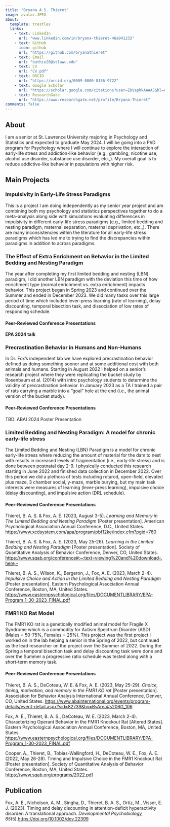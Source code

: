 ```yaml
---
title: "Bryana A.S. Thieret"
image: avatar.JPEG
about:
  template: trestles
  links:
    - text: LinkedIn
      url: "www.linkedin.com/in/bryana-thieret-46a941232"
    - text: GitHub
      icon: github
      url: "https://github.com/bryanathieret"
    - text: Email
      url: "bathie20@stlawu.edu"
    - text: CV
      url: "CV.pdf"
    - text: ORCID
      url: "https://orcid.org/0009-0000-8156-9722"
    - text: Google Scholar
      url: "https://scholar.google.com/citations?user=ZDVaphkAAAAJ&hl=en"
    - text: ResearchGate
      url: "https://www.researchgate.net/profile/Bryana-Thieret"
comments: false
---
```


## About

I am a senior at St. Lawrence University majoring in Psychology and Statistics and expected to graduate May 2024. I will be going into a PhD program for Psychology where I will continue to explore the interaction of early-life stress and addiction-like behavior (e.g., gambling, nicotine use, alcohol use disorder, substance use disorder, etc.,). My overall goal is to reduce addictive-like behavior in populations with higher risk. 

<p></p>

## Main Projects
### Impulsivity in Early-Life Stress Paradigms  

This is a project I am doing independently as my senior year project and am combining both my psychology and statistics perspectives together to do a meta-analysis along side with simulations evaluating differences in impulsivity in different early-life stress paradigms (e.g., limited bedding and nesting paradigm, maternal separation, maternal deprivation, etc.,). There are many inconsistencies within the literature for all early-life stress paradigms which has led me to trying to find the discrepancies within paradigms in addition to across paradigms.  


### The Effect of Extra Enrichment on Behavior in the Limited Bedding and Nesting Paradigm  

The year after completing my first limited bedding and nesting (LBN) paradigm, I did another LBN paradigm with the deviation this time of how enrichment type (normal enrichment vs. extra enrichment) impacts behavior. This project began in Spring 2023 and continued over the Summer and ended in December 2023. We did many tasks over this large period of time which included lever-press learning (rate of learning), delay discounting, temporal bisection task, and dissociation of low rates of responding schedule.  

#### Peer-Reviewed Conference Presentations  

**EPA 2024 talk**


### Precrastination Behavior in Humans and Non-Humans  
In Dr. Fox's independent lab we have explored precrastination behavior defined as doing something sooner and at some additional cost with both animals and humans. Starting in August 2022 I helped on a senior's research project where they were replicating the bucket study by Rosenbaum et al. (2014) with intro psychology students to determine the validity of precrastination behavior. In January 2023 as a TA I trained a pair of rats carrying a marble into a "goal" hole at the end (i.e., the animal version of the bucket study).  

#### Peer-Reviewed Conference Presentations  

TBD: ABAI 2024 Poster Presentation  

### Limited Bedding and Nesting Paradigm: A model for chronic early-life stress

The Limited Bedding and Nesting (LBN) Paradigm is a model for chronic early-life stress where reducing the amount of material for the dam to nest with results in increased levels of fragmentation (i.e., early-life stress) and is done between postnatal day 2-9. I physically conducted this research starting in June 2022 and finished data collection in December 2022. Over this period we did a plethora of tests including rotarod, open-field, elevated plus maze, 3 chamber social, y-maze, marble burying, but my main task interests were measures of learning (lever-press learning), impulsive choice (delay discounting), and impulsive action (DRL schedule).  

#### Peer-Reviewed Conference Presentations 

Thieret, B. A. S. & Fox, A. E. (2023, August 3-5). *Learning and Memory in The Limited Bedding and Nesting Paradigm* [Poster presentation]. American Psychological Association Annual Conference, D.C., United States. [https://www.xcdsystem.com/apa/program/pbf12ke/index.cfm?pgid=760](https://www.xcdsystem.com/apa/program/pbf12ke/index.cfm?pgid=760){target="_blank"}  


Thieret, B. A. S. & Fox, A. E. (2023, May 25-26). *Learning in the Limited Bedding and Nesting Paradigm* [Poster presentation]. Society of Quantitative Analysis of Behavior Conference, Denver, CO, United States. [https://www.sqab.org/conference#:~:text=viewing%20and%20download-,here,-](https://www.sqab.org/conference#:~:text=viewing%20and%20download-,here,-)  

Thieret, B. A. S., Wilson, K., Bergeron, J., Fox, A. E. (2023, March 2-4). *Impulsive Choice and Action in the Limited Bedding and Nesting Paradigm* [Poster presentation]. Eastern Psychological Association Annual Conference, Boston, MA, United States. [https://www.easternpsychological.org/files/DOCUMENTLIBRARY/EPA-Program_1-30-2023_FINAL.pdf](https://www.easternpsychological.org/files/DOCUMENTLIBRARY/EPA-Program_1-30-2023_FINAL.pdf)  


### FMR1 KO Rat Model  

The FMR1 KO rat is a genetically modified animal model for Fragile X Syndrome which is a commodity for Autism Spectrum Disorder (ASD) (Males = 50-75%, Females = 25%). This project was the first project I worked on in the lab helping a senior in the Spring of 2022, but continued as the lead researcher on the project over the Summer of 2022. During the Spring a temporal bisection task and delay discounting task were done and over the Summer a progressive ratio schedule was tested along with a short-term memory task.  

#### Peer-Reviewed Conference Presentations  

Thieret, B. A. S.,  DeCoteau, W. E. & Fox, A. E. (2023, May 25-29). *Choice, timing, motivation, and memory in the FMR1 KO rat* [Poster presentation]. Association for Behavior Analysis International Annual Conference, Denver, CO, United States. [https://www.abainternational.org/events/program-details/event-detail.aspx?sid=82739&by=ByArea#s206G_106](https://www.abainternational.org/events/program-details/event-detail.aspx?sid=82739&by=ByArea#s206G_106){target="_blank"}  

Fox, A. E., Thieret, B. A. S., DeCoteau, W. E. (2023, March 2-4). Characterizing Operant Behavior in the FMR1 Knockout Rat [Altered States]. Eastern Psychological Association Annual Conference, Boston, MA, United States. [https://www.easternpsychological.org/files/DOCUMENTLIBRARY/EPA-Program_1-30-2023_FINAL.pdf](https://www.easternpsychological.org/files/DOCUMENTLIBRARY/EPA-Program_1-30-2023_FINAL.pdf)

Cooper, A., Thieret, B., Tobias-Wallingford, H., DeCoteau, W. E., Fox, A. E. (2022, May 26-28). Timing and Impulsive Choice in the FMR1 Knockout Rat [Poster presentation]. Society of Quantitative Analysis of Behavior Conference, Boston, MA, United States. [https://www.sqab.org/programs/2022.pdf](https://www.sqab.org/programs/2022.pdf)   




## Publication

Fox, A. E., Nicholson, A. M., Singha, D., Thieret, B. A. S., Ortiz, M., Visser, E. J. (2023). Timing and delay discounting in attention-deficit hyperactivity disorder: A translational approach. *Developmental Psychobiology, 65*(5).[https://doi.org/10.1002/dev.22399](https://doi.org/10.1002/dev.22399){target="_blank"}





